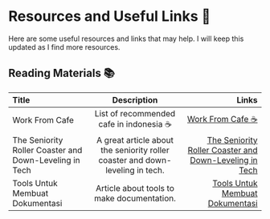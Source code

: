 # Resources and Useful Links 📌

Here are some useful resources and links that may help. I will keep this updated as I find more resources.

## Reading Materials 📚️


| Title                                                  |                                  Description                                  |                                                                                                                      Links |
|:-------------------------------------------------------|:-----------------------------------------------------------------------------:|---------------------------------------------------------------------------------------------------------------------------:|
| Work From Cafe                                         |                   List of recommended cafe in indonesia ☕️                    |                                                                       [Work From Cafe ☕](https://workfromcafe.glide.page/) |
| The Seniority Roller Coaster and Down-Leveling in Tech | A great article about the seniority roller coaster and down-leveling in tech. | [The Seniority Roller Coaster and Down-Leveling in Tech](https://blog.pragmaticengineer.com/the-seniority-roller-coaster/) |
| Tools Untuk Membuat Dokumentasi                        |                  Article about tools to make documentation.                   |                               [Tools Untuk Membuat Dokumentasi](hhttps://blog.cerita-faldi.xyz/tools-membuat-dokumentasi/) |
